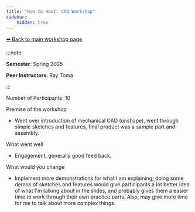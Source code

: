 ```yaml
---
title: "How to Host: CAD Workshop"
sidebar:
    hidden: true
---
```


[⬅️ Back to main workshop page](/workshop/3d-cad/)

:::note

**Semester**: Spring 2025

**Peer Instructors**: Ray Toma

:::

Number of Participants: 10

Premise of the workshop
- Went over introduction of mechanical CAD (onshape), went through simple sketches and features, final product was a sample part and assembly.

What went well
- Engagement, generally good feed back.

What would you change
- Implement more demonstrations for what I am explaining; doing some demos of sketches and features would give participants a lot better idea of what I'm talking about in the slides, and probably gives them a easier time to work through their own practice parts. Also, may give more time for me to talk about more complex things.
